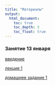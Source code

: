 ```yaml
---
title: "Материалы"
output: 
  html_document:
    toc: true
    toc_depth: 3
    toc_float: true
---
```

### Занятие 13 января 

<a href="polit_methods_intro.pdf" title=>введение </a>

<a href="polit_lecture1.pdf" title=>лекция 1</a>

<a href="polit_hw1_2021.pdf" title=>домашнее задание 1</a>

